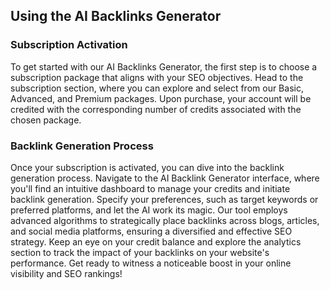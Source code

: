 ## Using the AI Backlinks Generator

### Subscription Activation

To get started with our AI Backlinks Generator, the first step is to choose a subscription package that aligns with your SEO objectives. Head to the subscription section, where you can explore and select from our Basic, Advanced, and Premium packages. Upon purchase, your account will be credited with the corresponding number of credits associated with the chosen package.

### Backlink Generation Process

Once your subscription is activated, you can dive into the backlink generation process. Navigate to the AI Backlink Generator interface, where you'll find an intuitive dashboard to manage your credits and initiate backlink generation. Specify your preferences, such as target keywords or preferred platforms, and let the AI work its magic. Our tool employs advanced algorithms to strategically place backlinks across blogs, articles, and social media platforms, ensuring a diversified and effective SEO strategy. Keep an eye on your credit balance and explore the analytics section to track the impact of your backlinks on your website's performance. Get ready to witness a noticeable boost in your online visibility and SEO rankings!

